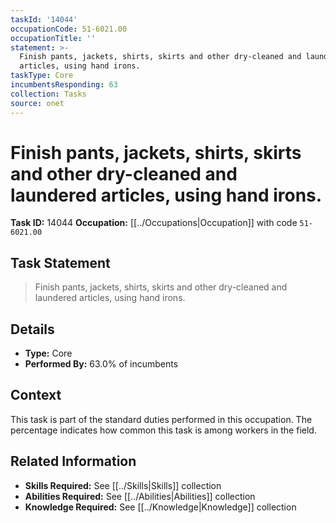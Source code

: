 ```yaml
---
taskId: '14044'
occupationCode: 51-6021.00
occupationTitle: ''
statement: >-
  Finish pants, jackets, shirts, skirts and other dry-cleaned and laundered
  articles, using hand irons.
taskType: Core
incumbentsResponding: 63
collection: Tasks
source: onet
---
```

# Finish pants, jackets, shirts, skirts and other dry-cleaned and laundered articles, using hand irons.

**Task ID:** 14044
**Occupation:** [[../Occupations|Occupation]] with code `51-6021.00`

## Task Statement

> Finish pants, jackets, shirts, skirts and other dry-cleaned and laundered articles, using hand irons.

## Details

- **Type:** Core
- **Performed By:** 63.0% of incumbents

## Context

This task is part of the standard duties performed in this occupation. The percentage indicates how common this task is among workers in the field.

## Related Information

- **Skills Required:** See [[../Skills|Skills]] collection
- **Abilities Required:** See [[../Abilities|Abilities]] collection
- **Knowledge Required:** See [[../Knowledge|Knowledge]] collection
